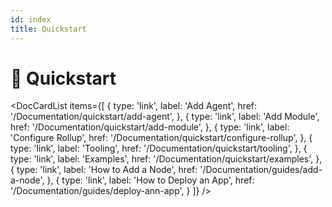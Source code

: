 ```yaml
---
id: index
title: Quickstart
---
```



# 🚀 Quickstart

<DocCardList items={[
  {
    type: 'link',
    label: 'Add Agent',
    href: '/Documentation/quickstart/add-agent',
  },
  {
    type: 'link',
    label: 'Add Module',
    href: '/Documentation/quickstart/add-module',
  },
  {
    type: 'link',
    label: 'Configure Rollup',
    href: '/Documentation/quickstart/configure-rollup',
  },
    {
    type: 'link',
    label: 'Tooling',
    href: '/Documentation/quickstart/tooling',
  },
    {
    type: 'link',
    label: 'Examples',
    href: '/Documentation/quickstart/examples',
  },
  {
    type: 'link',
    label: 'How to Add a Node',
    href: '/Documentation/guides/add-a-node',
  },
    {
    type: 'link',
    label: 'How to Deploy an App',
    href: '/Documentation/guides/deploy-ann-app',
  }
]} />